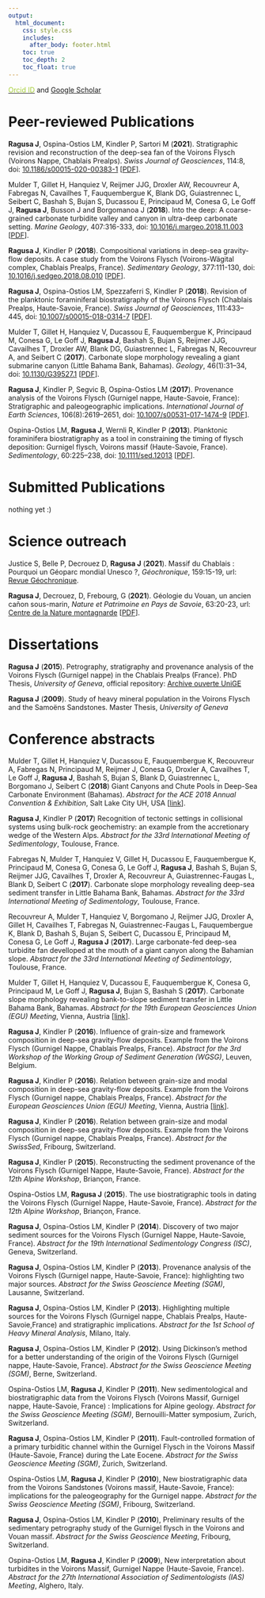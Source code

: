 ```yaml
---
output:
  html_document:
    css: style.css
    includes:
      after_body: footer.html
    toc: true
    toc_depth: 2
    toc_float: true
---
```


<link rel="stylesheet" href="styles.css" type="text/css">

<a href="https://orcid.org/0000-0002-6597-7475"><font color="a6ce39">Orcid ID</font></a> and [Google Scholar](https://scholar.google.fr/citations?user=dcONfmgAAAAJ)

Peer-reviewed Publications
==========================

**Ragusa J**, Ospina-Ostios LM, Kindler P, Sartori M (**2021**). Stratigraphic revision and reconstruction of the deep-sea fan of the Voirons Flysch (Voirons Nappe, Chablais Prealps). *Swiss Journal of Geosciences*, 114:8, doi: [10.1186/s00015-020-00383-1](https://link.springer.com/article/10.1186%2Fs00015-020-00383-1) [[PDF](files/Ragusa2021a.pdf)].

Mulder T, Gillet H, Hanquiez V, Reijmer JJG, Droxler AW, Recouvreur A, Fabregas N, Cavailhes T, Fauquembergue K, Blank DG, Guiastrennec L, Seibert C, Bashah S, Bujan S, Ducassou E, Principaud M, Conesa G, Le Goff J, **Ragusa J**, Busson J and Borgomanoa J (**2018**). Into the deep: A coarse-grained carbonate turbidite valley and canyon in ultra-deep carbonate setting. *Marine Geology*, 407:316-333, doi: [10.1016/j.margeo.2018.11.003](https://www.sciencedirect.com/science/article/abs/pii/S0025322718302032) [[PDF](files/Mulder2018.pdf)].

**Ragusa J**, Kindler P (**2018**). Compositional variations in deep-sea gravity-flow deposits. A case study from the Voirons Flysch (Voirons-Wägital complex, Chablais Prealps, France). *Sedimentary Geology*, 377:111-130, doi: [10.1016/j.sedgeo.2018.08.010](https://www.sciencedirect.com/science/article/pii/S0037073818302033) [[PDF](files/Ragusa2018b.pdf)].

**Ragusa J**, Ospina-Ostios LM, Spezzaferri S, Kindler P (**2018**). Revision of the planktonic foraminiferal biostratigraphy of the Voirons Flysch (Chablais Prealps, Haute-Savoie, France). *Swiss Journal of Geosciences*, 111:433--445, doi: [10.1007/s00015-018-0314-7](https://link.springer.com/article/10.1007%2Fs00015-018-0314-7) [[PDF](files/Ragusa2018a.pdf)].

Mulder T, Gillet H, Hanquiez V, Ducassou E, Fauquembergue K, Principaud M, Conesa G, Le Goff J, **Ragusa J**, Bashah S, Bujan S, Reijmer JJG, Cavailhes T, Droxler AW, Blank DG, Guiastrennec L, Fabregas N, Recouvreur A, and Seibert C (**2017**). Carbonate slope morphology revealing a giant submarine canyon (Little Bahama Bank, Bahamas). *Geology*, 46(1):31--34, doi: [10.1130/G39527.1](https://pubs.geoscienceworld.org/gsa/geology/article-abstract/46/1/31/522865/carbonate-slope-morphology-revealing-a-giant?redirectedFrom=fulltext) [[PDF](files/Mulder2017.pdf)].

**Ragusa J**, Kindler P, Segvic B, Ospina-Ostios LM (**2017**). Provenance analysis of the Voirons Flysch (Gurnigel nappe, Haute-Savoie, France): Stratigraphic and paleogeographic implications. *International Journal of Earth Sciences*, 106(8):2619--2651, doi: [10.1007/s00531-017-1474-9](http://link.springer.com/article/10.1007%2Fs00531-017-1474-9) [[PDF](files/Ragusa2017a.pdf)].

Ospina-Ostios LM, **Ragusa J**, Wernli R, Kindler P (**2013**). Planktonic foraminifera biostratigraphy as a tool in constraining the timing of flysch deposition: Gurnigel flysch, Voirons massif (Haute-Savoie, France). *Sedimentology*, 60:225--238, doi: [10.1111/sed.12013](http://onlinelibrary.wiley.com/doi/10.1111/sed.12013/abstract;jsessionid=5A54433B3561A853F6DBF83958E6C356.f03t03) [[PDF](files/Ospina-Ostios2013.pdf)].

Submitted Publications
======================

nothing yet :)

Science outreach
================
Justice S, Belle P, Decrouez D, **Ragusa J** (**2021**). Massif du Chablais : Pourquoi un Géoparc mondial Unesco ?, *Géochronique*, 159:15-19, url: [Revue Géochronique ](https://www.geosoc.fr/publication/geochronique/sommaires-et-resumes.html).


**Ragusa J**, Decrouez, D, Frebourg, G (**2021**). Géologie du Vouan, un ancien cañon sous-marin, *Nature et Patrimoine en Pays de Savoie*, 63:20-23, url: [Centre de la Nature montagnarde](http://www.centrenaturemontagnarde.org/3b671c02_12d2_4859_8a7e_d68bc9d2b5c3.html) [[PDF](files/Ragusa2021b.pdf)].

Dissertations
=============

**Ragusa J** (**2015**). Petrography, stratigraphy and provenance analysis of the Voirons Flysch (Gurnigel nappe) in the Chablais Prealps (France). PhD Thesis, *University of Geneva*, official repository: [Archive ouverte UniGE](https://archive-ouverte.unige.ch/unige:75519)

**Ragusa J** (**2009**). Study of heavy mineral population in the Voirons Flysch and the Samoëns Sandstones. Master Thesis, *University of Geneva*

Conference abstracts
====================

Mulder T, Gillet H, Hanquiez V, Ducassou E, Fauquembergue K, Recouvreur A, Fabregas N, Principaud M, Reijmer J, Conesa G, Droxler A, Cavailhes T, Le Goff J, **Ragusa J**, Bashah S, Bujan S, Blank D, Guiastrennec L, Borgomano J, Seibert C (**2018**) Giant Canyons and Chute Pools in Deep-Sea Carbonate Environment (Bahamas). *Abstract for the ACE 2018 Annual Convention & Exhibition*, Salt Lake City UH, USA [[link](http://www.searchanddiscovery.com/abstracts/html/2018/ace2018/abstracts/2857683.html)].

**Ragusa J**, Kindler P (**2017**) Recognition of tectonic settings in collisional systems using bulk-rock geochemistry: an example from the accretionary wedge of the Western Alps. *Abstract for the 33rd International Meeting of Sedimentology*, Toulouse, France.

Fabregas N, Mulder T, Hanquiez V, Gillet H, Ducassou E, Fauquembergue K, Principaud M, Conesa G, Conesa G, Le Goff J, **Ragusa J**, Bashah S, Bujan S, Reijmer JJG, Cavailhes T, Droxler A, Recouvreur A, Guiastrennec-Faugas L, Blank D, Seibert C (**2017**). Carbonate slope morphology revealing deep-sea sediment transfer in Little Bahama Bank, Bahamas. *Abstract for the 33rd International Meeting of Sedimentology*, Toulouse, France.

Recouvreur A, Mulder T, Hanquiez V, Borgomano J, Reijmer JJG, Droxler A, Gillet H, Cavailhes T, Fabregas N, Guiastrennec-Faugas L, Fauquembergue K, Blank D, Bashah S, Bujan S, Seibert C, Ducassou E, Principaud M, Conesa G, Le Goff J, **Ragusa J** (**2017**). Large carbonate-fed deep-sea turbidite fan develloped at the mouth of a giant canyon along the Bahamian slope. *Abstract for the 33rd International Meeting of Sedimentology*, Toulouse, France.

Mulder T, Gillet H, Hanquiez V, Ducassou E, Fauquembergue K, Conesa G, Principaud M, Le Goff J, **Ragusa J**, Bujan S, Bashah S (**2017**). Carbonate slope morphology revealing bank-to-slope sediment transfer in Little Bahama Bank, Bahamas. *Abstract for the 19th European Geosciences Union (EGU) Meeting*, Vienna, Austria [[link](http://adsabs.harvard.edu/abs/2017EGUGA..1919235M)].

**Ragusa J**, Kindler P (**2016**). Influence of grain-size and framework composition in deep-sea gravity-flow deposits. Example from the Voirons Flysch (Gurnigel Nappe, Chablais Prealps, France). *Abstract for the 3rd Workshop of the Working Group of Sediment Generation (WGSG)*, Leuven, Belgium.

**Ragusa J**, Kindler P (**2016**). Relation between grain-size and modal composition in deep-sea gravity-flow deposits. Example from the Voirons Flysch (Gurnigel nappe, Chablais Prealps, France). *Abstract for the European Geosciences Union (EGU) Meeting*, Vienna, Austria [[link](http://adsabs.harvard.edu/abs/2016EGUGA..1813066R)].

**Ragusa J**, Kindler P (**2016**). Relation between grain-size and modal composition in deep-sea gravity-flow deposits. Example from the Voirons Flysch (Gurnigel nappe, Chablais Prealps, France). *Abstract for the SwissSed*, Fribourg, Switzerland.

**Ragusa J**, Kindler P (**2015**). Reconstructing the sediment provenance of the Voirons Flysch (Gurnigel Nappe, Haute-Savoie, France). *Abstract for the 12th Alpine Workshop*, Briançon, France.

Ospina-Ostios LM, **Ragusa J** (**2015**). The use biostratigraphic tools in dating the Voirons Flysch (Gurnigel Nappe, Haute-Savoie, France). *Abstract for the 12th Alpine Workshop*, Briançon, France.

**Ragusa J**, Ospina-Ostios LM, Kindler P (**2014**). Discovery of two major sediment sources for the Voirons Flysch (Gurnigel Nappe, Haute-Savoie, France). *Abstract for the 19th International Sedimentology Congress (ISC)*, Geneva, Switzerland.

**Ragusa J**, Ospina-Ostios LM, Kindler P (**2013**). Provenance analysis of the Voirons Flysch (Gurnigel nappe, Haute-Savoie, France): highlighting two major sources. *Abstract for the Swiss Geoscience Meeting (SGM)*, Lausanne, Switzerland.

**Ragusa J**, Ospina-Ostios LM, Kindler P (**2013**). Highlighting multiple sources for the Voirons Flysch (Gurnigel nappe, Chablais Prealps, Haute-Savoie,France) and stratigraphic implications. *Abstract for the 1st School of Heavy Mineral Analysis*, Milano, Italy.

**Ragusa J**, Ospina-Ostios LM, Kindler P (**2012**). Using Dickinson's method for a better understanding of the origin of the Voirons Flysch (Gurnigel nappe, Haute-Savoie, France). *Abstract for the Swiss Geoscience Meeting (SGM)*, Berne, Switzerland.

Ospina-Ostios LM, **Ragusa J**, Kindler P (**2011**). New sedimentological and biostratigraphic data from the Voirons Flysch (Voirons Massif, Gurnigel nappe, Haute-Savoie, France) : Implications for Alpine geology. *Abstract for the Swiss Geoscience Meeting (SGM)*, Bernouilli-Matter symposium, Zurich, Switzerland.

**Ragusa J**, Ospina-Ostios LM, Kindler P (**2011**). Fault-controlled formation of a primary turbiditic channel within the Gurnigel Flysch in the Voirons Massif (Haute-Savoie, France) during the Late Eocene. *Abstract for the Swiss Geoscience Meeting (SGM)*, Zurich, Switzerland.

Ospina-Ostios LM, **Ragusa J**, Kindler P (**2010**), New biostratigraphic data from the Voirons Sandstones (Voirons massif, Haute-Savoie, France): implications for the paleogeography for the Gurnigel nappe. *Abstract for the Swiss Geoscience Meeting (SGM)*, Fribourg, Switzerland.

**Ragusa J**, Ospina-Ostios LM, Kindler P (**2010**), Preliminary results of the sedimentary petrography study of the Gurnigel flysch in the Voirons and Vouan massif. *Abstract for the Swiss Geoscience Meeting*, Fribourg, Switzerland.

Ospina-Ostios LM, **Ragusa J**, Kindler P (**2009**), New interpretation about turbidites in the Voirons Massif, Gurnigel Nappe (Haute-Savoie, France). *Abstract for the 27th International Association of Sedimentologists (IAS) Meeting*, Alghero, Italy.
